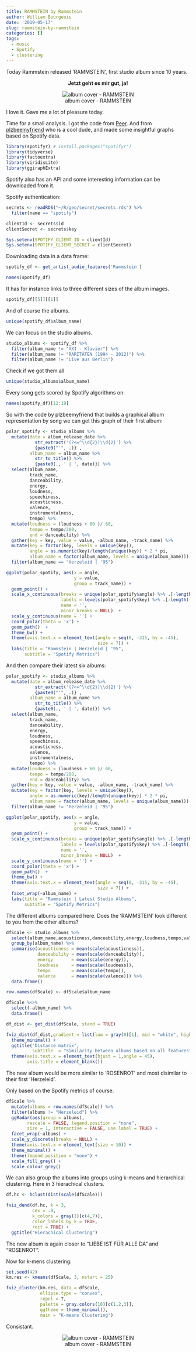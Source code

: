 ```yaml
---
title: RAMMSTEIN by Rammstein
author: William Bourgeois
date: '2019-05-17'
slug: rammstein-by-rammstein
categories: []
tags:
  - music
  - Spotify
  - clustering
---
```


Today Rammstein released 'RAMMSTEIN', first studio album since 10 years. 

<center>
**Jetzt geht es mir gut, ja!**
</center>



<center>
![album cover - RAMMSTEIN](/img/20190517/rammstein.jpg)
</center>



I love it. Gave me a lot of pleasure today. 

Time for a small analysis. I got the code from [Peer](https://peerchristensen.netlify.com/post/clustering-springsteen-albums-with-spotifyr/). And from [plzbeemyfriend](https://twitter.com/plzbeemyfriend/status/1028080281323036678) who is a cool dude, and made some insightful graphs based on Spotify data.  

```r
library(spotifyr) # install.packages("spotifyr")
library(tidyverse)
library(factoextra)
library(viridisLite)
library(ggiraphExtra)
```

Spotify also has an API and some interesting information can be downloaded from it.

Spotify authentication:

```r
secrets <- readRDS("~/R/geo/secret/secrets.rds") %>% 
  filter(name == "spotify")

clientId <- secrets$id
clientSecret <- secrets$key

Sys.setenv(SPOTIFY_CLIENT_ID = clientId)
Sys.setenv(SPOTIFY_CLIENT_SECRET = clientSecret)

```

Downloading data in a data frame:

```r
spotify_df <- get_artist_audio_features('Rammstein')

names(spotify_df)

```

It has for instance links to three different sizes of the album images.

```r
spotify_df[[5]][[1]]
```

And of course the albums.

```r
unique(spotify_df$album_name)
```

We can focus on the studio albums.

```r
studio_albums <- spotify_df %>% 
  filter(album_name != "XXI - Klavier") %>% 
  filter(album_name != "RARITÄTEN (1994 - 2012)") %>% 
  filter(album_name != "Live aus Berlin")
```

Check if we got them all

```r
unique(studio_albums$album_name)
```

Every song gets scored by Spotify algorithms on:

```r
names(spotify_df)[12:19]
```

So with the code by plzbeemyfriend that builds a graphical album representation by song we can get this graph of their first album:

```r
polar_spotify <- studio_albums %>%
  mutate(date = album_release_date %>% 
           str_extract('(?<=^\\d{2})\\d{2}') %>%
           {paste0("'", .)} ,
         album_name = album_name %>%
           str_to_title() %>%
           {paste0(., ' | ', date)}) %>%
  select(album_name,
         track_name,
         danceability,
         energy,
         loudness,
         speechiness,
         acousticness,
         valence,
         instrumentalness,
         tempo) %>%
  mutate(loudness = (loudness + 60 )/ 60,
         tempo = tempo/200,
         end = danceability) %>%
  gather(key = key, value = value, -album_name, -track_name) %>%
  mutate(key = factor(key, levels = unique(key)),
         angle = as.numeric(key)/length(unique(key)) * 2 * pi,
         album_name = factor(album_name, levels = unique(album_name))) %>% 
  filter(album_name == "Herzeleid | '95")

ggplot(polar_spotify, aes(x = angle, 
                          y = value, 
                          group = track_name)) +
  geom_point() +
  scale_x_continuous(breaks = unique(polar_spotify$angle) %>% .[-length(.)],
                     labels = levels(polar_spotify$key) %>% .[-length(.)],
                     name = '',
                     minor_breaks = NULL)  +
  scale_y_continuous(name = '') +
  coord_polar(theta = 'x') +
  geom_path()  + 
  theme_bw() + 
  theme(axis.text.x = element_text(angle = seq(0, -315, by = -45),
                                   size = 7)) +
  labs(title = "Rammstein | Herzeleid | '95",
       subtitle = "Spotify Metrics")
```

And then compare their latest six albums:

```r
polar_spotify <- studio_albums %>%
  mutate(date = album_release_date %>% 
           str_extract('(?<=^\\d{2})\\d{2}') %>%
           {paste0("'", .)} ,
         album_name = album_name %>%
           str_to_title() %>%
           {paste0(., ' | ', date)}) %>%
  select(album_name,
         track_name,
         danceability,
         energy,
         loudness,
         speechiness,
         acousticness,
         valence,
         instrumentalness,
         tempo) %>%
  mutate(loudness = (loudness + 60 )/ 60,
         tempo = tempo/200,
         end = danceability) %>%
  gather(key = key, value = value, -album_name, -track_name) %>%
  mutate(key = factor(key, levels = unique(key)),
         angle = as.numeric(key)/length(unique(key)) * 2 * pi,
         album_name = factor(album_name, levels = unique(album_name))) %>% 
  filter(album_name != "Herzeleid | '95")

ggplot(polar_spotify, aes(x = angle, 
                          y = value, 
                          group = track_name)) +
  geom_point() +
  scale_x_continuous(breaks = unique(polar_spotify$angle) %>% .[-length(.)],
                     labels = levels(polar_spotify$key) %>% .[-length(.)],
                     name = '',
                     minor_breaks = NULL)  +
  scale_y_continuous(name = '') +
  coord_polar(theta = 'x') +
  geom_path()  + 
  theme_bw() + 
  theme(axis.text.x = element_text(angle = seq(0, -315, by = -45),
                                   size = 7)) +
  facet_wrap(~album_name) + 
  labs(title = "Rammstein | Latest Studio Albums",
       subtitle = "Spotify Metrics")

```
The different albums compared here. Does the 'RAMMSTEIN' look different to you from the other albums?


```r
dfScale <- studio_albums %>%
  select(album_name,acousticness,danceability,energy,loudness,tempo,valence) %>%
  group_by(album_name) %>%
  summarise(acousticness = mean(scale(acousticness)),
            danceability = mean(scale(danceability)),
            energy       = mean(scale(energy)),
            loudness     = mean(scale(loudness)),
            tempo        = mean(scale(tempo)),
            valence      = mean(scale(valence))) %>%
  data.frame()

row.names(dfScale) <- dfScale$album_name

dfScale %<>% 
  select(-album_name) %>%
  data.frame()

df_dist <- get_dist(dfScale, stand = TRUE)

fviz_dist(df_dist,gradient = list(low = gray(0)[1], mid = "white", high = gray(1)[0])) +
  theme_minimal() +
  ggtitle("Distance matrix",
          subtitle  = "Similarity between albums based on all features") +
  theme(axis.text.x = element_text(hjust = 1,angle = 45),
        axis.title = element_blank())
```


The new album would be more similar to 'ROSENROT' and most disimilar to their first 'Herzeleid'. 

Only based on the Spotify metrics of course. 



```r
dfScale %>%
  mutate(albums = row.names(dfScale)) %>%
  filter(albums != "Herzeleid") %>% 
  ggRadar(aes(group = albums), 
        rescale = FALSE, legend.position = "none",
        size = 1, interactive = FALSE, use.label = TRUE) +
  facet_wrap(~albums) + 
  scale_y_discrete(breaks = NULL) +
  theme(axis.text.x = element_text(size = 10)) +
  theme_minimal() +
  theme(legend.position = "none") +
  scale_fill_grey() +
  scale_colour_grey()
```

We can also group the albums into groups using k-means and hierarchical clustering. Here in 3 hierachical clusters.

```r
df.hc <- hclust(dist(scale(dfScale)))

fviz_dend(df.hc, k = 3,
          cex = .9,
          k_colors = gray(1)[c(4,7)],
          color_labels_by_k = TRUE, 
          rect = TRUE) +
  ggtitle("Hierachical Clustering")
```


The new album is again closer to "LIEBE IST FÜR ALLE DA" and "ROSENROT".

Now for k-mens clustering:

```r
set.seed(42)
km.res <- kmeans(dfScale, 3, nstart = 25)

fviz_cluster(km.res, data = dfScale,
             ellipse.type = "convex",
             repel = T,
             palette = gray.colors(10)[c(1,2,3)],
             ggtheme = theme_minimal(),
             main = "K-means Clustering") 
```

Consistant.



<center>
![album cover - RAMMSTEIN](/img/20190517/Deutschland.jpg)
</center>
